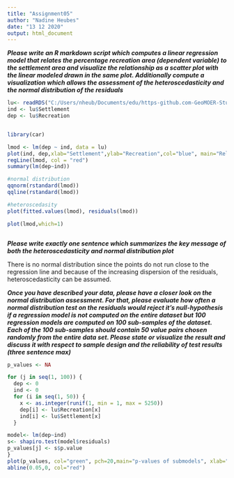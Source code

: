 ```yaml
---
title: "Assignment05"
author: "Nadine Heubes"
date: "13 12 2020"
output: html_document
---
```


***Please write an R markdown script which computes a linear regression model that relates the percentage recreation area (dependent variable) to the settlement area and visualize the relationship as a scatter plot with the linear modeled drawn in the same plot. Additionally compute a visualization which allows the assessment of the heteroscedasticity and the normal distribution of the residuals***
```r
lu<- readRDS("C:/Users/nheub/Documents/edu/https-github.com-GeoMOER-Students-Space-mpg-data-analysis-2020-NHeubes/data/lu_clean.rds")
ind <- lu$Settlement
dep <- lu$Recreation


library(car)

lmod <- lm(dep ~ ind, data = lu)
plot(ind, dep,xlab="Settlement",ylab="Recreation",col="blue", main="Relationship recreation area & settlement area", las=1)
regLine(lmod, col = "red")
summary(lm(dep~ind))

#normal distribution 
qqnorm(rstandard(lmod))
qqline(rstandard(lmod))

#heteroscedasity
plot(fitted.values(lmod), residuals(lmod))

plot(lmod,which=1)



```


***Please write exactly one sentence which summarizes the key message of both the heteroscedasticity and normal distribution plot***

There is no normal distribution since the points do not run close to the regression line and because of the increasing dispersion of the residuals, heteroscedasticity can be assumed.

***Once you have described your data, please have a closer look on the normal distribution assessment. For that, please evaluate how often a normal distribution test on the residuals would reject it’s null-hypothesis if a regression model is not computed on the entire dataset but 100 regression models are computed on 100 sub-samples of the dataset. Each of the 100 sub-samples should contain 50 value pairs chosen randomly from the entire data set. Please state or visualize the result and discuss it with respect to sample design and the reliability of test results (three sentence max)***

```r
p_values <- NA

for (j in seq(1, 100)) {
  dep <- 0
  ind <- 0
  for (i in seq(1, 50)) {
    x <- as.integer(runif(1, min = 1, max = 5250))
    dep[i] <- lu$Recreation[x]
    ind[i] <- lu$Settlement[x]
  }

model<- lm(dep~ind)
s<- shapiro.test(model$residuals)
p_values[j] <- s$p.value
}
plot(p_values, col="green", pch=20,main="p-values of submodels", xlab="number of values", ylab="significance of p-value" )
abline(0.05,0, col="red")
```